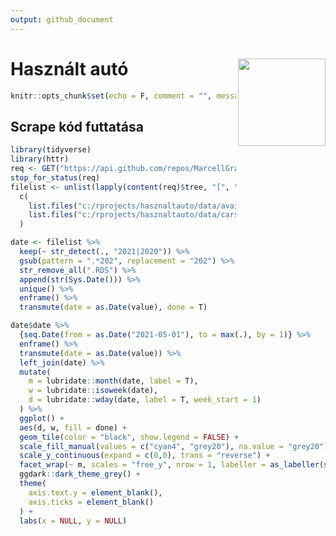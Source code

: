 ```yaml
---
output: github_document
---
```


# Használt autó <img src="logo.png" align="right" width="140" height="140" />

```r
knitr::opts_chunk$set(echo = F, comment = "", message = F, warning = F)
```

## Scrape kód futtatása

```r
library(tidyverse)
library(httr)
req <- GET("https://api.github.com/repos/MarcellGranat/hasznaltauto/git/trees/main?recursive=1")
stop_for_status(req)
filelist <- unlist(lapply(content(req)$tree, "[", "path"), use.names = F) %>% 
  c(
    list.files("c:/rprojects/hasznaltauto/data/available_cars"),
    list.files("c:/rprojects/hasznaltauto/data/cars_data")
  )

date <- filelist %>% 
  keep(~ str_detect(., "2021|2020")) %>% 
  gsub(pattern = ".*202", replacement = "202") %>% 
  str_remove_all(".RDS") %>% 
  append(str(Sys.Date())) %>% 
  unique() %>% 
  enframe() %>% 
  transmute(date = as.Date(value), done = T)
```

```r
date$date %>% 
  {seq.Date(from = as.Date("2021-05-01"), to = max(.), by = 1)} %>% 
  enframe() %>% 
  transmute(date = as.Date(value)) %>% 
  left_join(date) %>% 
  mutate(
    m = lubridate::month(date, label = T),
    w = lubridate::isoweek(date),
    d = lubridate::wday(date, label = T, week_start = 1)
  ) %>% 
  ggplot() + 
  aes(d, w, fill = done) +
  geom_tile(color = "black", show.legend = FALSE) +
  scale_fill_manual(values = c("cyan4", "grey20"), na.value = "grey20") +
  scale_y_continuous(expand = c(0,0), trans = "reverse") +
  facet_wrap(~ m, scales = "free_y", nrow = 1, labeller = as_labeller(str_to_upper)) + 
  ggdark::dark_theme_grey() +
  theme(
    axis.text.y = element_blank(),
    axis.ticks = element_blank()
  ) +
  labs(x = NULL, y = NULL)
```

